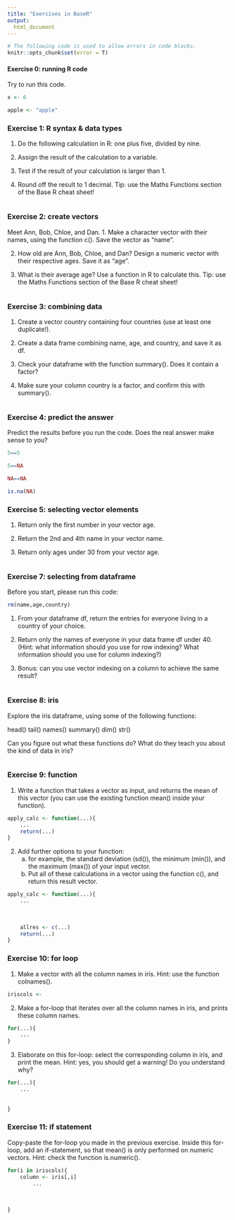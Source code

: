 ```yaml
---
title: "Exercises in BaseR"
output:
  html_document
---
```

```r
# The following code is used to allow errors in code blocks.
knitr::opts_chunk$set(error = T)
```


#### Exercise 0: running R code

Try to run this code.

```r
x <- 6

apple <- "apple"
```


### Exercise 1: R syntax & data types

1. Do the following calculation in R: one plus five, divided by nine.

2. Assign the result of the calculation to a variable.

3. Test if the result of your calculation is larger than 1.

4. Round off the result to 1 decimal. Tip: use the Maths Functions section of the Base R cheat sheet!

```r


```


### Exercise 2: create vectors

Meet Ann, Bob, Chloe, and Dan.
1. Make a character vector with their names, using the function c(). Save the vector as "name".

2. How old are Ann, Bob, Chloe, and Dan? Design a numeric vector with their respective ages. Save it as "age".

3. What is their average age? Use a function in R to calculate this. Tip: use the Maths Functions section of the Base R cheat sheet!

```r


```


### Exercise 3: combining data

1. Create a vector country containing four countries (use at least one duplicate!).

2. Create a data frame combining name, age, and country, and save it as df.

3. Check your dataframe with the function summary(). Does it contain a factor?

4. Make sure your column country is a factor, and confirm this with summary().

```r


```


### Exercise 4: predict the answer

Predict the results before you run the code. Does the real answer make sense to you?

```r
5==5

5==NA

NA==NA

is.na(NA)

```

### Exercise 5: selecting vector elements

1. Return only the first number in your vector age.

2. Return the 2nd and 4th name in your vector name.

3. Return only ages under 30 from your vector age.

```r

```




### Exercise 7: selecting from dataframe

Before you start, please run this code:
```r
rm(name,age,country)
```

1. From your dataframe df, return the entries for everyone living in a country of your choice.

2. Return only the names of everyone in your data frame df under 40. 
   (Hint: what information should you use for row indexing? 
	 What information should you use for column indexing?)
	
3. Bonus: can you use vector indexing on a column to achieve the same result?
	
```r

```


### Exercise 8: iris

Explore the iris dataframe, using some of the following functions: 

head()
tail()
names()
summary()
dim()
str()

Can you figure out what these functions do? What do they teach you about the kind of data in iris?

```r

```


### Exercise 9: function

1. Write a function that takes a vector as input, and returns the mean of this vector (you can use the existing function mean() inside your function).

```r
apply_calc <- function(...){
    ...
    return(...)
}
```

2. Add further options to your function: 
   a. for example, the standard deviation (sd()), the minimum (min()), and the maximum (max()) of your input vector. 
   b. Put all of these calculations in a vector using the function c(), and return this result vector.


```r
apply_calc <- function(...){
    ...
     
     
     
    allres <- c(...)
    return(...)
}

```


### Exercise 10: for loop

1. Make a vector with all the column names in iris. 
   Hint: use the function colnames().

```r
iriscols <- 
```

2. Make a for-loop that iterates over all the column names in iris, and prints these column names.

```r
for(...){
    ...
}
```

3. Elaborate on this for-loop: select the corresponding column in iris, and print the mean. Hint: yes, you should get a warning! Do you understand why?

```r
for(...){
    ...
    
     
}
```



### Exercise 11: if statement

Copy-paste the for-loop you made in the previous exercise. Inside this for-loop, add an if-statement, so that mean() is only performed on numeric vectors. Hint: check the function is.numeric().

```r
for(i in iriscols){
    column <- iris[,i]
		...
         
         
     
}
```
